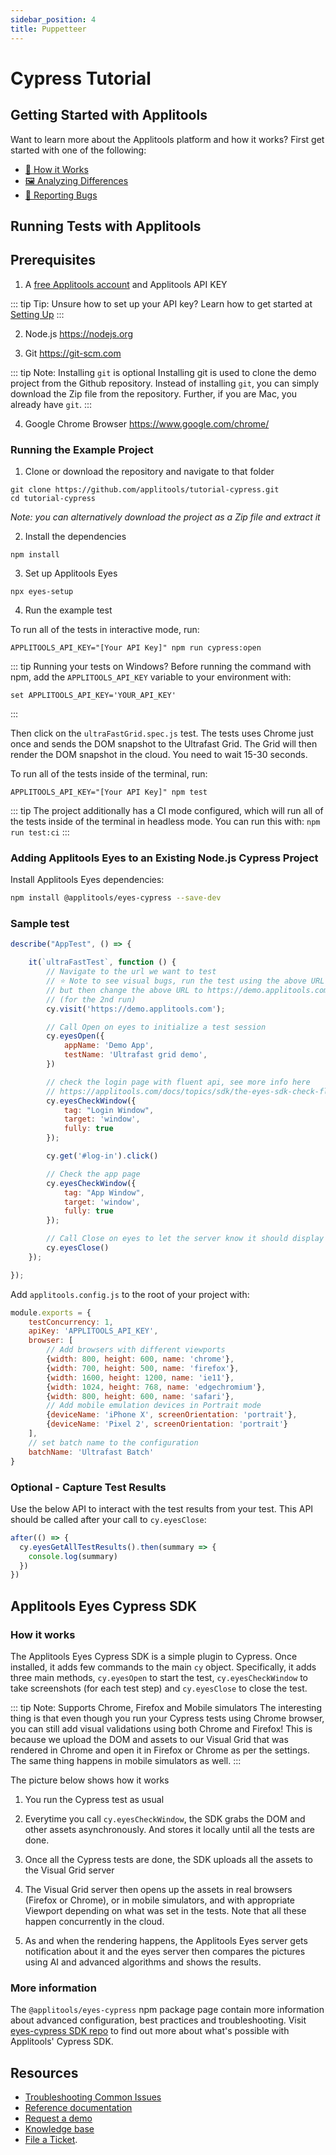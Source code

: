 ```yaml
---
sidebar_position: 4
title: Puppetteer
---
```


# Cypress Tutorial

## Getting Started with Applitools

Want to learn more about the Applitools platform and how it works? First get started with one of the following:

* [🤖 How it Works](/overview/how-it-works.html)
* [🖼 Analyzing Differences](/overview/analyzing-differences.html)
* [🐞 Reporting Bugs](/getting-started/reporting-bugs-from-applitools.html)

## Running Tests with Applitools

## Prerequisites

1. A [free Applitools account](https://applitools.com/users/register) and Applitools API KEY

  ::: tip Tip: Unsure how to set up your API key?
  Learn how to get started at [Setting Up](/getting-started/setting-up-your-environment.html)
  :::

2. Node.js <https://nodejs.org>

3. Git <https://git-scm.com>

  ::: tip Note: Installing `git` is optional
  Installing git is used to clone the demo project from the Github repository. Instead of installing `git`, you can simply download the Zip file from the repository. Further, if you are Mac, you already have `git`.
  :::

4. Google Chrome Browser <https://www.google.com/chrome/>


### Running the Example Project

1. Clone or download the repository and navigate to that folder
```
git clone https://github.com/applitools/tutorial-cypress.git
cd tutorial-cypress
```
*Note: you can alternatively download the project as a Zip file and extract it*

2. Install the dependencies
```
npm install
```

3. Set up Applitools Eyes
```
npx eyes-setup
```

4. Run the example test

To run all of the tests in interactive mode, run:

```
APPLITOOLS_API_KEY="[Your API Key]" npm run cypress:open
```

::: tip Running your tests on Windows?
Before running the command with npm, add the `APPLITOOLS_API_KEY` variable to your environment with:
```
set APPLITOOLS_API_KEY='YOUR_API_KEY'
```
:::

Then click on the `ultraFastGrid.spec.js` test. The tests uses Chrome just once and sends the DOM snapshot to the Ultrafast Grid. The Grid will then render the DOM snapshot in the cloud. You need to wait 15-30 seconds.

To run all of the tests inside of the terminal, run:

```
APPLITOOLS_API_KEY="[Your API Key]" npm test
```

  ::: tip
  The project additionally has a CI mode configured,
  which will run all of the tests inside of the terminal
  in headless mode. You can run this with: `npm run test:ci`
  :::


### Adding Applitools Eyes to an Existing Node.js Cypress Project

Install Applitools Eyes dependencies:

```sh
npm install @applitools/eyes-cypress --save-dev
```

### Sample test

```js
describe("AppTest", () => {

    it(`ultraFastTest`, function () {
        // Navigate to the url we want to test
        // ⭐️ Note to see visual bugs, run the test using the above URL for the 1st run.
        // but then change the above URL to https://demo.applitools.com/index_v2.html
        // (for the 2nd run)
        cy.visit('https://demo.applitools.com');

        // Call Open on eyes to initialize a test session
        cy.eyesOpen({
            appName: 'Demo App',
            testName: 'Ultrafast grid demo',
        })

        // check the login page with fluent api, see more info here
        // https://applitools.com/docs/topics/sdk/the-eyes-sdk-check-fluent-api.html
        cy.eyesCheckWindow({
            tag: "Login Window",
            target: 'window',
            fully: true
        });

        cy.get('#log-in').click()

        // Check the app page
        cy.eyesCheckWindow({
            tag: "App Window",
            target: 'window',
            fully: true
        });

        // Call Close on eyes to let the server know it should display the results
        cy.eyesClose()
    });

});
```

Add `applitools.config.js` to the root of your project with: 

```js
module.exports = {
    testConcurrency: 1,
    apiKey: 'APPLITOOLS_API_KEY',
    browser: [
        // Add browsers with different viewports
        {width: 800, height: 600, name: 'chrome'},
        {width: 700, height: 500, name: 'firefox'},
        {width: 1600, height: 1200, name: 'ie11'},
        {width: 1024, height: 768, name: 'edgechromium'},
        {width: 800, height: 600, name: 'safari'},
        // Add mobile emulation devices in Portrait mode
        {deviceName: 'iPhone X', screenOrientation: 'portrait'},
        {deviceName: 'Pixel 2', screenOrientation: 'portrait'}
    ],
    // set batch name to the configuration
    batchName: 'Ultrafast Batch'
}
```

### Optional - Capture Test Results
Use the below API to interact with the test results from your test. This API should be called after your call to `cy.eyesClose`:

```js
after(() => {
  cy.eyesGetAllTestResults().then(summary => {
    console.log(summary)
  })
})
```

## Applitools Eyes Cypress SDK

### How it works

The Applitools Eyes Cypress SDK is a simple plugin to Cypress. Once installed, it adds few commands to the main `cy` object. Specifically, it adds three main methods, `cy.eyesOpen` to start the test, `cy.eyesCheckWindow` to take screenshots (for each test step) and `cy.eyesClose` to close the test.

::: tip Note: Supports Chrome, Firefox and Mobile simulators
The interesting thing is that even though you run your Cypress tests using Chrome browser, you can still add visual validations using both Chrome and Firefox! This is because we upload the DOM and assets to our Visual Grid that was rendered in Chrome and open it in Firefox or Chrome as per the settings. The same thing happens in mobile simulators as well.
:::


The picture below shows how it works

1. You run the Cypress test as usual

2. Everytime you call `cy.eyesCheckWindow`, the SDK grabs the DOM and other assets asynchronously. And stores it locally until all the tests are done.

3. Once all the Cypress tests are done, the SDK uploads all the assets to the Visual Grid server

4. The Visual Grid server then opens up the assets in real browsers (Firefox or Chrome), or in mobile simulators, and with appropriate Viewport depending on what was set in the tests. Note that all these happen concurrently in the cloud.

5. As and when the rendering happens, the Applitools Eyes server gets notification about it and the eyes server then compares the pictures using AI and advanced algorithms and shows the results.

### More information

The `@applitools/eyes-cypress` npm package page contain more information about advanced configuration, best practices and troubleshooting. Visit [eyes-cypress SDK repo](https://www.npmjs.com/package/@applitools/eyes-cypress) to find out more about what's possible with Applitools' Cypress SDK.

## Resources

- [Troubleshooting Common Issues](/getting-started/common-issues.html)
- [Reference documentation](https://applitools.com/docs)
- [Request a demo](https://applitools.com/request-demo?utm_source=tutorials)
- [Knowledge base](https://help.applitools.com/hc/en-us/)
- [File a Ticket](https://help.applitools.com/hc/en-us/requests/new).


